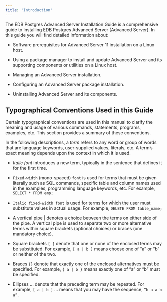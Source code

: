```yaml
---
title: 'Introduction'
---
```


<div id="introduction" class="registered_link"></div>

The EDB Postgres Advanced Server Installation Guide is a comprehensive guide to installing EDB Postgres Advanced Server (Advanced Server). In this guide you will find detailed information about:

-   Software prerequisites for Advanced Server 11 installation on a Linux host.

-   Using a package manager to install and update Advanced Server and its supporting components or utilities on a Linux host.

-   Managing an Advanced Server installation.

-   Configuring an Advanced Server package installation.

-   Uninstalling Advanced Server and its components.

## Typographical Conventions Used in this Guide

Certain typographical conventions are used in this manual to clarify the meaning and usage of various commands, statements, programs, examples, etc. This section provides a summary of these conventions.

In the following descriptions, a *term* refers to any word or group of words that are language keywords, user-supplied values, literals, etc. A term’s exact meaning depends upon the context in which it is used.

-   *Italic font* introduces a new term, typically in the sentence that defines it for the first time.

-   `Fixed-width` (mono-spaced) `font` is used for terms that must be given literally such as SQL commands, specific table and column names used in the examples, programming language keywords, etc. For example, `SELECT * FROM emp;`

-   `Italic fixed-width font` is used for terms for which the user must substitute values in actual usage. For example, `DELETE FROM table_name;`

-   A vertical pipe | denotes a choice between the terms on either side of the pipe. A vertical pipe is used to separate two or more alternative terms within square brackets (optional choices) or braces (one mandatory choice).

-   Square brackets `[ ]` denote that one or none of the enclosed terms may be substituted. For example, `[ a | b ]` means choose one of “a” or “b” or neither of the two.

-   Braces `{}` denote that exactly one of the enclosed alternatives must be specified. For example, `{ a | b }` means exactly one of “a” or “b” must be specified.

-   Ellipses ... denote that the preceding term may be repeated. For example, `[ a | b ]` ... means that you may have the sequence, `“b a a b a”`.
